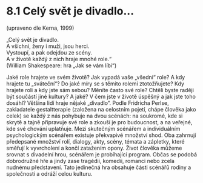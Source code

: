 # 8.1 Celý svět je divadlo...

(upraveno dle Kerna, 1999)

„Celý svět je divadlo.\
A všichni, ženy i muži, jsou herci.\
Vystoupí, a pak odejdou ze scény.\
A v životě každý z nich hraje mnohé role.“\
(William Shakespeare: hra „Jak se vám líbí“)

Jaké role hrajete ve svém životě? Jak vypadá vaše „všední“ role? A kdy hrajete tu „sváteční“? Do jaké míry se s těmito rolemi ztotožňujete? Kdy hrajete roli a kdy jste sám sebou? Měníte často své role? Chtěli byste raději být součástí jiné kultury? A jaké? V čem jste v životě úspěšný a jak jste toho dosáhl? Většina lidí hraje nějaké „divadlo“. Podle Fridricha Perlse, zakladatele gestaltterapie (založena na celostním pojetí, chápe člověka jako celek) se každý z nás pohybuje na dvou scénách: na soukromé, kde si skrytě a tajně připravuje své role a zkouší je pro budoucnost, a na veřejné, kde své chování uplatňuje. Mezi skutečným scénářem a individuálním psychologickým scénářem existuje překvapivé množství shod. Oba zahrnují předepsané množství rolí, dialogy, akty, scény, témata a zápletky, které směřují k vyvrcholení a končí zatažením opony. Život člověka můžeme srovnat s divadelní hrou, scénářem je probíhající program. Občas se podobá dobrodružné hře a jindy zase tragédii, komedii, romanci nebo zcela nudnému představení. Tato jedinečná hra obsahuje části scénářů rodiny a společnosti a odráží celou kulturu.